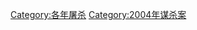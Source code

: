 {{cat topic in year| topic=屠殺| year=2004}}

[[Category:各年屠杀|Category:各年屠杀]]
[[Category:2004年谋杀案|Category:2004年谋杀案]]